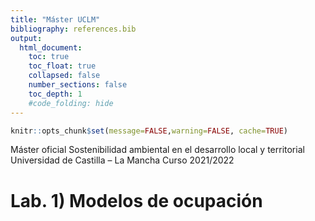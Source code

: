 ```yaml
---
title: "Máster UCLM"
bibliography: references.bib
output:
  html_document:
    toc: true
    toc_float: true
    collapsed: false
    number_sections: false
    toc_depth: 1
    #code_folding: hide
---
```


```r
knitr::opts_chunk$set(message=FALSE,warning=FALSE, cache=TRUE)
```

Máster oficial Sostenibilidad ambiental en el desarrollo local y territorial\n
Universidad de Castilla – La Mancha\n
Curso 2021/2022 

# Lab. 1) Modelos de ocupación


